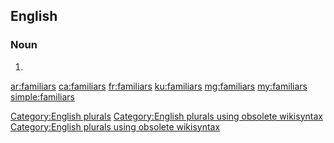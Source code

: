 ==English==

===Noun===
{{head|en}}

# {{plural of|familiar}}

[[Category:English plurals]][[Category:English plurals using obsolete wikisyntax]][[Category:English plurals using obsolete wikisyntax]]

[[ar:familiars]]
[[ca:familiars]]
[[fr:familiars]]
[[ku:familiars]]
[[mg:familiars]]
[[my:familiars]]
[[simple:familiars]]